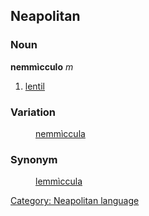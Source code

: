 ==Neapolitan==
===Noun===
'''nemmìcculo''' ''m''
# [[lentil]]
===Variation===
:[[nemmìccula]]

===Synonym===
:[[lemmìccula]]

[[Category: Neapolitan language]]